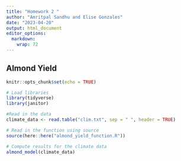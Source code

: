 ---
title: "Homework 2 "
author: "Amritpal Sandhu and Elise Gonzales"
date: "2023-04-20"
output: html_document
editor_options: 
  markdown: 
    wrap: 72
---

## Almond Yield

```{r}
knitr::opts_chunk$set(echo = TRUE)

# Load libraries 
library(tidyverse)
library(janitor)
```

```{r}
#Read in the data
climate_data <- read.table("clim.txt", sep = " ", header = TRUE) 

```

```{r}
# Read in the function using source
source(here::here("almond_yield_function.R"))
```

```{r}
# Compute results for the climate data 
almond_model(climate_data)
```
